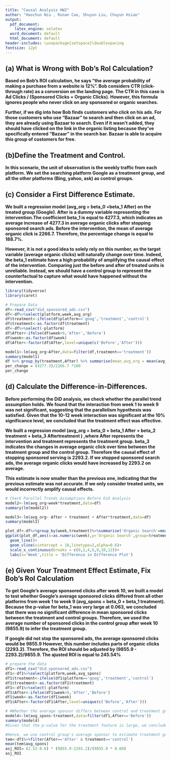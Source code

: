 ```yaml
---
title: "Causal Analysis HW2"
author: "Haochun Niu , Runan Cao, Shuyun Liu, Chuyun Hsiao"
output:
  pdf_document:
    latex_engine: xelatex
  word_document: default
  html_document: default
header-includes: \usepackage{setspace}\doublespacing
fontsize: 12pt
---
```

## (a)   What is Wrong with Bob’s RoI Calculation? 

**Based on Bob's ROI calculation, he says "the average probability of making a purchase from a website is 12%". Bob considers CTR (click-through rate) as a conversion on the landing page. The CTR in this case is Ad Clicks / (Sponsored Clicks + Organic Clicks). However, this formula ignores people who never click on any sponsored or organic searches.**

**Further, if we dig into how Bob finds customers who click on his ads. For those customers who use "Bazaar" to search and then click on an ad, they are already using Bazaar to search. Even if it wasn't added, they should have clicked on the link in the organic listing because they've specifically entered "Bazaar" in the search bar. Bazaar is able to acquire this group of customers for free.**

## (b)Define the Treatment and Control. 

**In this scenario, the unit of observation is the weekly traffic from each platform. We set the searching platform Google as a treatment group, and all the other platforms (Bing, yahoo, ask) as control groups.**

## (c) Consider a First Difference Estimate.

**We built a regression model (avg_org = beta_0 +beta_1 After) on the treated group (Google). After is a dummy variable representing the intervention.The coefficient beta_1  is equal to 4277.3, which indicates an average increase of 4277.3 in average organic clicks after stopping sponsored search ads. Before the intervention, the mean of average organic click is 2266.7. Therefore, the percentage change is equal to 188.7%.**

**However, it is not a good idea to solely rely on this number, as the target variable (average organic clicks) will naturally change over time. Indeed, the beta_1 estimate have a high probability of amplifying the causal effect of the intervention. Comparing just the before and after of treated units is unreliable. Instead, we should have a control group to represent the counterfactual to capture what would have happened without the intervention.**

```r
library(tidyverse)
library(caret)
```

```r
# Prepare Data 
df<-read_csv("did_sponsored_ads.csv")
df<-df%>%select(platform,week,avg_org)
df$treatment<-ifelse(df$platform=='goog','treatment','control')
df$treatment<-as.factor(df$treatment)
df<-df%>%select(-platform)
df$After<-ifelse(df$week>9,'After','Before')
df$week<-as.factor(df$week)
df$After<-factor(df$After,level=unique(c('Before','After')))

```

```r
model1<-lm(avg_org~After,data=filter(df,treatment=='treatment'))
summary(model1)
df %>% group_by(treatment,After) %>% summarise(mean_avg_org = mean(avg_org))
per_change = (4277.3)/2266.7 *100
per_change 
```

## (d)	Calculate the Difference-in-Differences. 

**Before performing the DiD analysis, we check whether the parallel trend assumption holds. We found that the interaction from week 1 to week 9 was not significant, suggesting that the parallelism hypothesis was satisfied. Given that the 10-12 week interaction was significant at the 10% significance level, we concluded that the treatment effect was effective.**

**We built a regression model (avg_org = beta_0 + beta_1 After + beta_2 treatment + beta_3 Aftertreatment ) ,where After represents the intervention and treatment represents the treatment group. beta_3 indicates the changes in average organic click over time between the treatment group and the control group. Therefore the causal effect of stopping sponsored serving is 2293.2. If we stopped sponsored search ads, the average organic clicks would have increased by 2293.2 on average.**

**This estimate is now smaller than the previous one, indicating that the previous estimate was not accurate. If we only consider treated units, we would incorrectly amplify causal effects.**

```r
# Check Parallel Trends Assumptions Before DiD Analysis
model2<-lm(avg_org~week*treatment,data=df)
summary(lm(model2))
```

```r
model3<-lm(avg_org~ After + treatment + After*treatment,data=df)
summary(model3)
```

```r
plot_df<-df%>%group_by(week,treatment)%>%summarise('Organic Search'=mean(avg_org))
ggplot(plot_df,aes(x=as.numeric(week),y=`Organic Search`,group=treatment,color=treatment))+
  geom_line()+
  geom_vline(xintercept = 10,linetype=2,alpha=0.6)+
  scale_x_continuous(breaks = c(0,2,4,6,8,10,12))+
  labs(x='Week',title = 'Difference in Difference Plot')
```

## (e) Given Your Treatment Effect Estimate, Fix Bob’s RoI Calculation

**To get Google's average sponsored clicks after week 10, we built a model to test whether Google's average sponsored clicks differed from all other platforms from week 1 to week 9 (avg_spons = beta_0 + beta_1 treatment). Because the p-value for beta_1 was very large at 0.063, we concluded that there was no significant difference in mean sponsored clicks between the treatment and control groups. Therefore, we used the average number of sponsored clicks in the control group after week 10 (9855.9) to infer the treatment group.**

**If google did not stop the sponsored ads, the average sponsored clicks would be 9855.9 However, this number includes parts of organic clicks (2293.2). Therefore, the ROI should be adjusted by (9855.9 - 2293.2)/9855.9. The ajusted ROI is equal to 245.54%**

```r
# prepare the data
df1<-read_csv("did_sponsored_ads.csv")
df1<-df1%>%select(platform,week,avg_spons)
df1$treatment<-ifelse(df1$platform=='goog','treatment','control')
df1$treatment<-as.factor(df1$treatment)
df1<-df1%>%select(-platform)
df1$After<-ifelse(df1$week>9,'After','Before')
df1$week<-as.factor(df1$week)
df1$After<-factor(df1$After,level=unique(c('Before','After')))
```

```r
# #Whether the average sponsor differs between control and treatment group before week 10?
model4<-lm(avg_spons~treatment,data=filter(df1,After=='Before'))
summary(model4)
#Given that the p-value for the treatment feature is large, we conclude that average sponsors for treatment and control group are not different before week 10.
```

```r
#Hence, we use control group's average sponsor to estimate treatment group's average sponsor after week 9 
tem<-df1%>%filter(After=='After' & treatment=='control')
mean(tem$avg_spons)
asj_ROI= (2.52-0.6) * (9855.9-2293.2)/(9855.9 * 0.60)
asj_ROI
```


